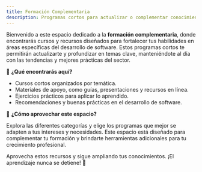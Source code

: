 ```yaml
---
title: Formación Complementaria 
description: Programas cortos para actualizar o complementar conocimientos en áreas específicas
---
```


Bienvenido a este espacio dedicado a la **formación complementaria**, donde encontrarás cursos y recursos diseñados para fortalecer tus habilidades en áreas específicas del desarrollo de software. Estos programas cortos te permitirán actualizarte y profundizar en temas clave, manteniéndote al día con las tendencias y mejores prácticas del sector.  

📌 **¿Qué encontrarás aquí?**  

- Cursos cortos organizados por temática.  
- Materiales de apoyo, como guías, presentaciones y recursos en línea.  
- Ejercicios prácticos para aplicar lo aprendido.  
- Recomendaciones y buenas prácticas en el desarrollo de software.  

🎯 **¿Cómo aprovechar este espacio?**  

Explora las diferentes categorías y elige los programas que mejor se adapten a tus intereses y necesidades. Este espacio está diseñado para complementar tu formación y brindarte herramientas adicionales para tu crecimiento profesional.  

Aprovecha estos recursos y sigue ampliando tus conocimientos. ¡El aprendizaje nunca se detiene! 🚀